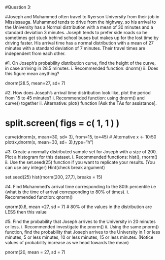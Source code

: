 #Question 3:  

#Joseph and Muhammed often travel to Ryerson University from their job in Mississauga. Muhammed tends to drive from the highway, so his arrival to the University has a Normal distribution with a mean of 30 minutes and a standard deviation 3 minutes. Joseph tends to prefer side roads so he sometimes get stuck behind school buses but makes up for the lost time by driving faster. His arrival time has a normal distribution with a mean of 27 minutes with a standard deviation of 7 minutes. Their travel times are independent from each other. 
 
#1. On Joseph's probability distribution curve, find the height of the curve, in case arriving in 28.5 minutes.  i. Recommended function: dnorm() ii. Does this figure mean anything? 

dnorm(28.5, mean=27, sd= 7)

#2. How does Joseph's arrival time distribution look like, plot the period from 15 to 45 minutes?  i. Recommended function: using dnorm() and curve() together  ii. Alternative: plot() function [Ask the TAs for assistance]. 

# split.screen( figs = c( 1, 1 ) ) 
curve(dnorm(x, mean=30, sd= 3), from=15, to=45)
# Alternative
x <- 10:50
plot(x,dnorm(x, mean=30, sd= 3),type="h")

#3. Create a normally distributed sample set for Joseph with a size of 200. Plot a histogram for this dataset.  i. Recommended functions: hist(), rnorm() ii. Use the set.seed(25) function if you want to replicate your results. (You can use any integer)      Hint(check break argument) 

set.seed(25)
hist(rnorm(200, 27,7), breaks = 15)

#4. Find Muhammed's arrival time corresponding to the 80th percentile i.e (what is the time of arrival corresponding to 80% of times).  i. Recommended function: qnorm() 

qnorm(0.8, mean =27, sd = 7)
# 80% of the values in the distribution are LESS then this value

#5. Find the probability that Joseph arrives to the University in 20 minutes or less. i. Recommended investigate the pnorm() ii. Using the same pnorm() function, find the probability that Joseph arrives to the University in 1 or less  minutes, 5 or less minutes, 10 or less minutes, 15 or less minutes.         (Notice values of probability increase as we head towards the mean)

pnorm(20, mean = 27, sd = 7)